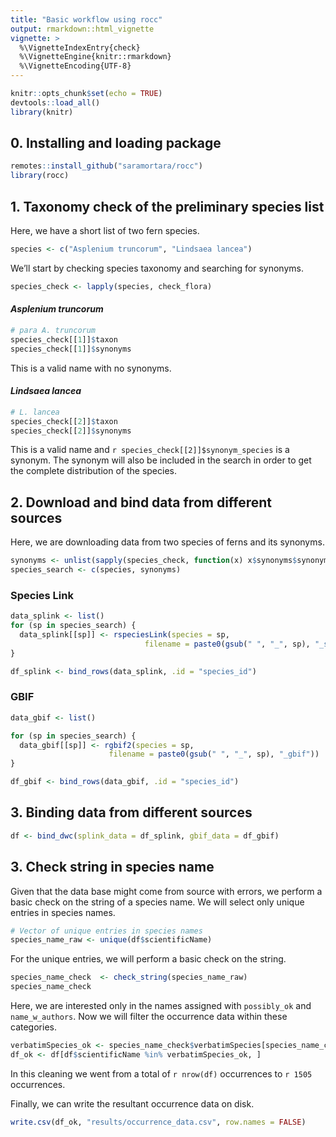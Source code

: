 ```yaml
---
title: "Basic workflow using rocc"
output: rmarkdown::html_vignette
vignette: >
  %\VignetteIndexEntry{check}
  %\VignetteEngine{knitr::rmarkdown}
  %\VignetteEncoding{UTF-8}
---
```


```r
knitr::opts_chunk$set(echo = TRUE)
devtools::load_all()
library(knitr)
```

## 0. Installing and loading package

```r
remotes::install_github("saramortara/rocc")
library(rocc)
```

## 1. Taxonomy check of the preliminary species list

Here, we have a short list of two fern species. 

```r
species <- c("Asplenium truncorum", "Lindsaea lancea")
```

We'll start by checking species taxonomy and searching for synonyms.

```r
species_check <- lapply(species, check_flora)
```

#### *Asplenium truncorum*

```r
# para A. truncorum
species_check[[1]]$taxon
species_check[[1]]$synonyms
```

This is a valid name with no synonyms.

#### *Lindsaea lancea*

```r
# L. lancea
species_check[[2]]$taxon
species_check[[2]]$synonyms
```

This is a valid name and `r species_check[[2]]$synonym_species` is a synonym. The synonym will also be included in the search in order to get the complete distribution of the species.

## 2. Download and bind data from different sources

Here, we are downloading data from two species of ferns and its synonyms.

```r
synonyms <- unlist(sapply(species_check, function(x) x$synonyms$synonym_species))
species_search <- c(species, synonyms)
```


### Species Link

```r
data_splink <- list()
for (sp in species_search) {
  data_splink[[sp]] <- rspeciesLink(species = sp, 
                              filename = paste0(gsub(" ", "_", sp), "_splink"))
}

df_splink <- bind_rows(data_splink, .id = "species_id") 
```

### GBIF

```r
data_gbif <- list()

for (sp in species_search) {
  data_gbif[[sp]] <- rgbif2(species = sp, 
                      filename = paste0(gsub(" ", "_", sp), "_gbif"))
}

df_gbif <- bind_rows(data_gbif, .id = "species_id")
```


## 3. Binding data from different sources

```r
df <- bind_dwc(splink_data = df_splink, gbif_data = df_gbif)
```

## 3. Check string in species name

Given that the data base might come from source with errors, we perform a basic check on the string of a species name. We will select only unique entries in species names.

```r
# Vector of unique entries in species names
species_name_raw <- unique(df$scientificName)
```

For the unique entries, we will perform a basic check on the string.

```r
species_name_check  <- check_string(species_name_raw)
species_name_check
```

Here, we are interested only in the names assigned with `possibly_ok` and `name_w_authors`. Now we will filter the occurrence data within these categories. 

```r
verbatimSpecies_ok <- species_name_check$verbatimSpecies[species_name_check$speciesStatus %in% c("possibly_ok", "name_w_authors")]
df_ok <- df[df$scientificName %in% verbatimSpecies_ok, ]

```

In this cleaning we went from a total of `r nrow(df)` occurrences to `r 1505` occurrences. 

Finally, we can write the resultant occurrence data on disk. 

```r
write.csv(df_ok, "results/occurrence_data.csv", row.names = FALSE)
```

